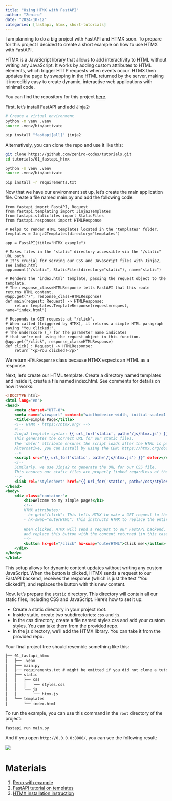 ```yaml
---
title: "Using HTMX with FastAPI"
author: "Zeniro"
date: "2024-10-12"
categories: [fastapi, htmx, short-tutorials]
---
```


I am planning to do a big project with FastAPI and HTMX soon. To prepare for this project I decided to create a short example on how to use HTMX with FastAPI.

HTMX is a JavaScript library that allows to add interactivity to HTML without writing any JavaScript. It works by adding custom attributes to HTML elements, which trigger HTTP requests when events occur. HTMX then updates the page by swapping in the HTML returned by the server, making it incredibly easy to create dynamic, interactive web applications with minimal code.

You can find the repository for this project [here](https://github.com/zeniro-codes/tutorials/tree/main/01_fastapi_htmx).

First, let's install FastAPI and add Jinja2:

```bash
# Create a virtual environment
python -m venv .venv
source .venv/bin/activate

pip install "fastapi[all]" jinja2
```

Alternatively, you can clone the repo and use it like this:

```bash
git clone https://github.com/zeniro-codes/tutorials.git
cd tutorials/01_fastapi_htmx

python -m venv .venv
source .venv/bin/activate

pip install -r requirements.txt
```

Now that we have our environment set up, let's create the main application file. Create a file named main.py and add the following code:

```.python
from fastapi import FastAPI, Request
from fastapi.templating import Jinja2Templates
from fastapi.staticfiles import StaticFiles
from fastapi.responses import HTMLResponse

# Helps to render HTML templates located in the "templates" folder.
templates = Jinja2Templates(directory="templates")

app = FastAPI(title="HTMX example")

# Makes files in the "static" directory accessible via the "/static" URL path.
# It's crucial for serving our CSS and JavaScript files with Jinja2, see index.html
app.mount("/static", StaticFiles(directory="static"), name="static")

# Renders the "index.html" template, passing the request object to the template.
# The response_class=HTMLResponse tells FastAPI that this route returns HTML content.
@app.get("/", response_class=HTMLResponse)
def main(request: Request) -> HTMLResponse:
    return templates.TemplateResponse(request=request, name="index.html")

# Responds to GET requests at "/click".
# When called (triggered by HTMX), it returns a simple HTML paragraph saying "You clicked!".
# The underscore (_) for the parameter name indicates
# that we're not using the request object in this function.
@app.get("/click", response_class=HTMLResponse)
def click(_: Request) -> HTMLResponse:
    return "<p>You clicked!</p>"
```

We return `HTMLResponse` class because HTMX expects an HTML as a response. 

Next, let's create our HTML template. Create a directory named templates and inside it, create a file named index.html. See comments for details on how it works:

```.html
<!DOCTYPE html>
<html lang="en">
<head>
    <meta charset="UTF-8">
    <meta name="viewport" content="width=device-width, initial-scale=1.0">
    <title>Simple Page</title>
    <!-- HTMX - https://htmx.org/ -->
    <!-- 
    Jinja2 template syntax: {{ url_for('static', path='/js/htmx.js') }}
    This generates the correct URL for our static files.
    The 'defer' attribute ensures the script loads after the HTML is parsed.
    Alternative, you can install by using the CDN: https://htmx.org/docs/#via-a-cdn-e-g-unpkg-com
    -->
    <script src="{{ url_for('static', path='/js/htmx.js') }}" defer></script>
    <!-- 
    Similarly, we use Jinja2 to generate the URL for our CSS file.
    This ensures our static files are properly linked regardless of the server configuration.
    -->
    <link rel="stylesheet" href="{{ url_for('static', path='/css/styles.css') }}" />
</head>
<body>
    <div class="container">
        <h1>Welcome to my simple page!</h1>
        <!-- 
        HTMX attributes:
        - hx-get="/click": This tells HTMX to make a GET request to the "/click" endpoint when this button is clicked.
        - hx-swap="outerHTML": This instructs HTMX to replace the entire button element with the response from the server.
        
        When clicked, HTMX will send a request to our FastAPI backend, receive the response,
        and replace this button with the content returned (in this case, "You clicked!").
        -->
        <button hx-get="/click" hx-swap="outerHTML">Click me!</button>
    </div>
</body>
</html>
```

This setup allows for dynamic content updates without writing any custom JavaScript. When the button is clicked, HTMX sends a request to our FastAPI backend, receives the response (which is just the text "You clicked!"), and replaces the button with this new content.

Now, let's prepare the `static` directory. This directory will contain all our static files, including CSS and JavaScript. Here's how to set it up:

- Create a static directory in your project root.
- Inside static, create two subdirectories: `css` and `js`.
- In the css directory, create a file named styles.css and add your custom styles. You can take them from the provided repo.
- In the js directory, we'll add the HTMX library. You can take it from the provided repo.

Your final project tree should resemble something like this:

```default
├── 01_fastapi_htmx
│   ├── .venv
│   ├── main.py
│   ├── requirements.txt # might be omitted if you did not clone a tutorial
│   ├── static
│   │   ├── css
│   │   │   └── styles.css
│   │   └── js
│   │       └── htmx.js
│   └── templates
│       └── index.html
```

To run the example, you can use this command in the `root` directory of the project:

```bash
fastapi run main.py
```

And if you open `http://0.0.0.0:8000/`, you can see the following result:

![](./001_fastapi_htmx_result.gif)

# Materials

1. [Repo with example](https://github.com/zeniro-codes/tutorials/tree/main/01_fastapi_htmx)
1. [FastAPI tutorial on templates](https://fastapi.tiangolo.com/advanced/templates/#using-jinja2templates)
1. [HTMX installation instruction](https://htmx.org/docs/#installing)